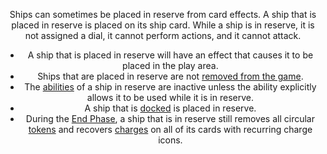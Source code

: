 <Header title="reserve" />

Ships can sometimes be placed in reserve from card effects. A ship that is
placed in reserve is placed on its ship card. While a ship is in reserve, it is
not assigned a dial, it cannot perform actions, and it cannot attack.

- A ship that is placed in reserve will have an effect that causes it to be
  placed in the play area.
- Ships that are placed in reserve are not [removed from the game](/article/Removed_From_The_Game).
- The [abilities](/article/Abilities) of a ship in reserve are inactive unless the ability explicitly
  allows it to be used while it is in reserve.
- A ship that is [docked](/article/Dock) is placed in reserve.
- During the [End Phase](/article/End_Phase), a ship that is in reserve still removes all circular
  [tokens](/article/Tokens) and recovers [charges](/article/Charge) on all of its cards with recurring charge icons.
